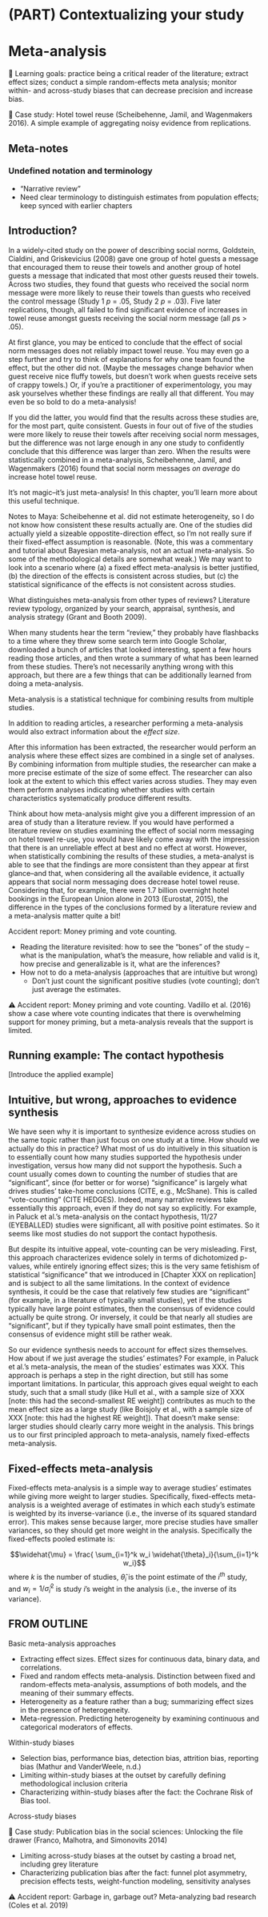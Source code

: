 # (PART) Contextualizing your study {-}

# Meta-analysis {#meta}


::: {.learning-goals}
🍎 Learning goals: practice being a critical reader of the literature; extract effect sizes; conduct a simple random-effects meta analysis; monitor within- and across-study biases that can decrease precision and increase bias. 
:::

::: {.case-study}
🔬 Case study: Hotel towel reuse (Scheibehenne, Jamil, and Wagenmakers 2016). A simple example of aggregating noisy evidence from replications. 



## Meta-notes

### Undefined notation and terminology

- "Narrative review"
- Need clear terminology to distinguish estimates from population effects; keep synced with earlier chapters



## Introduction?

In a widely-cited study on the power of describing social norms, Goldstein, Cialdini, and Griskevicius (2008) gave one group of hotel guests a message that encouraged them to reuse their towels and another group of hotel guests a message that indicated that most other guests reused their towels. Across two studies, they found that guests who received the social norm message were more likely to reuse their towels than guests who received the control message (Study 1 *p* = .05, Study 2 *p* = .03). Five later replications, though, all failed to find significant evidence of increases in towel reuse amongst guests receiving the social norm message (all *p*s \> .05).

At first glance, you may be enticed to conclude that the effect of social norm messages does not reliably impact towel reuse. You may even go a step further and try to think of explanations for why one team found the effect, but the other did not. (Maybe the messages change behavior when guest receive nice fluffy towels, but doesn't work when guests receive sets of crappy towels.) Or, if you're a practitioner of experimentology, you may ask yourselves whether these findings are really all that different. You may even be so bold to do a meta-analysis!

If you did the latter, you would find that the results across these studies are, for the most part, quite consistent. Guests in four out of five of the studies were more likely to reuse their towels after receiving social norm messages, but the difference was not large enough in any one study to confidently conclude that this difference was larger than zero. When the results were statistically combined in a meta-analysis, Scheibehenne, Jamil, and Wagenmakers (2016) found that social norm messages *on average* do increase hotel towel reuse.

It's not magic--it's just meta-analysis! In this chapter, you'll learn more about this useful technique.

Notes to Maya: Scheibehenne et al. did not estimate heterogeneity, so I do not know how consistent these results actually are. One of the studies did actually yield a sizeable oppostite-direction effect, so I'm not really sure if their fixed-effect assumption is reasonable. (Note, this was a commentary and tutorial about Bayesian meta-analysis, not an actual meta-analysis. So some of the methodological details are somewhat weak.) We may want to look into a scenario where (a) a fixed effect meta-analysis is better justified, (b) the direction of the effects is consistent across studies, but (c) the statistical significance of the effects is not consistent across studies.
:::

What distinguishes meta-analysis from other types of reviews? Literature review typology, organized by your search, appraisal, synthesis, and analysis strategy (Grant and Booth 2009).

When many students hear the term "review," they probably have flashbacks to a time where they threw some search term into Google Scholar, downloaded a bunch of articles that looked interesting, spent a few hours reading those articles, and then wrote a summary of what has been learned from these studies. There's not necessarily anything wrong with this approach, but there are a few things that can be additionally learned from doing a meta-analysis.

Meta-analysis is a statistical technique for combining results from multiple studies.

In addition to reading articles, a researcher performing a meta-analysis would also extract information about the *effect size*.

After this information has been extracted, the researcher would perform an analysis where these effect sizes are combined in a single set of analyses. By combining information from multiple studies, the researcher can make a more precise estimate of the size of some effect. The researcher can also look at the extent to which this effect varies across studies. They may even them perform analyses indicating whether studies with certain characteristics systematically produce different results.

Think about how meta-analysis might give you a different impression of an area of study than a literature review. If you would have performed a literature review on studies examining the effect of social norm messaging on hotel towel re-use, you would have likely come away with the impression that there is an unreliable effect at best and no effect at worst. However, when statistically combining the results of these studies, a meta-analyst is able to see that the findings are more consistent than they appear at first glance--and that, when considering all the available evidence, it actually appears that social norm messaging does decrease hotel towel reuse. Considering that, for example, there were 1.7 billion overnight hotel bookings in the European Union alone in 2013 (Eurostat, 2015), the difference in the types of the conclusions formed by a literature review and a meta-analysis matter quite a bit!

Accident report: Money priming and vote counting.

- Reading the literature revisited: how to see the “bones” of the study – what is the manipulation, what’s the measure, how reliable and valid is it, how precise and generalizable is it, what are the inferences?
- How not to do a meta-analysis (approaches that are intuitive but wrong)
    - Don’t just count the significant positive studies (vote counting); don’t just average the estimates.
    
::: {.accident-report}
⚠️ Accident report: Money priming and vote counting. Vadillo et al. (2016) show a case where vote counting indicates that there is overwhelming support for money priming, but a meta-analysis reveals that the support is limited. 
:::

## Running example: The contact hypothesis

[Introduce the applied example]


## Intuitive, but wrong, approaches to evidence synthesis

We have seen why it is important to synthesize evidence across studies on the same topic rather than just focus on one study at a time. How should we actually do this in practice? What most of us do intuitively in this situation is to essentially count how many studies supported the hypothesis under investigation, versus how many did not support the hypothesis. Such a count usually comes down to counting the number of studies that are "significant", since (for better or for worse) "significance" is largely what drives studies' take-home conclusions (CITE, e.g., McShane). This is called "vote-counting" (CITE HEDGES). Indeed, many narrative reviews take essentially this approach, even if they do not say so explicitly. For example, in Paluck et al.'s meta-analysis on the contact hypothesis, 11/27 (EYEBALLED) studies were significant, all with positive point estimates. So it seems like most studies do not support the contact hypothesis. 

But despite its intuitive appeal, vote-counting can be very misleading. First, this approach characterizes evidence solely in terms of dichotomized p-values, while entirely ignoring effect sizes; this is the very same fetishism of statistical "significance" that we introduced in [Chapter XXX on replication] and is subject to all the same limitations. In the context of evidence synthesis, it could be the case that relatively few studies are "significant" (for example, in a literature of typically small studies), yet if the studies typically have large point estimates, then the consensus of evidence could actually be quite strong. Or inversely, it could be that nearly all studies are "significant", but if they typically have small point estimates, then the consensus of evidence might still be rather weak. 

So our evidence synthesis needs to account for effect sizes themselves. How about if we just average the studies' estimates? For example, in Paluck et al.'s meta-analysis, the mean of the studies' estimates was XXX. This approach is perhaps a step in the right direction, but still has some important limitations. In particular, this approach gives equal weight to each study, such that a small study (like Hull et al., with a sample size of XXX [note: this had the second-smallest RE weight]) contributes as much to the mean effect size as a large study (like Boisjoly et al., with a sample size of XXX [note: this had the highest RE weight]). That doesn't make sense: larger studies should clearly carry more weight in the analysis. This brings us to our first principled approach to meta-analysis, namely fixed-effects meta-analysis.

## Fixed-effects meta-analysis

Fixed-effects meta-analysis is a simple way to average studies' estimates while giving more weight to larger studies. Specifically, fixed-effects meta-analysis is a weighted average of estimates in which each study's estimate is weighted by its inverse-variance (i.e., the inverse of its squared standard error). This makes sense because larger, more precise studies have smaller variances, so they should get more weight in the analysis. Specifically the fixed-effects pooled estimate is: 

$$\widehat{\mu} = \frac{ \sum_{i=1}^k w_i \widehat{\theta}_i}{\sum_{i=1}^k w_i}$$
where $k$ is the number of studies, $\widehat{\theta}_i$ is the point estimate of the $i^{th}$ study, and $w_i = 1/\widehat{\sigma}^2_i$ is study $i$'s weight in the analysis (i.e., the inverse of its variance). 




## FROM OUTLINE

Basic meta-analysis approaches

- Extracting effect sizes. Effect sizes for continuous data, binary data, and correlations.
- Fixed and random effects meta-analysis. Distinction between fixed and random-effects meta-analysis, assumptions of both models, and the meaning of their summary effects.
- Heterogeneity as a feature rather than a bug; summarizing effect sizes in the presence of heterogeneity. 
- Meta-regression. Predicting heterogeneity by examining continuous and categorical moderators of effects.

Within-study biases 

- Selection bias, performance bias, detection bias, attrition bias, reporting bias (Mathur and VanderWeele, n.d.)
- Limiting within-study biases at the outset by carefully defining methodological inclusion criteria
- Characterizing within-study biases after the fact: the Cochrane Risk of Bias tool.

Across-study biases

::: {.case-study}
🔬 Case study: Publication bias in the social sciences: Unlocking the file drawer (Franco, Malhotra, and Simonovits 2014)
:::

- Limiting across-study biases at the outset by casting a broad net, including grey literature
- Characterizing publication bias after the fact: funnel plot asymmetry, precision effects tests, weight-function modeling, sensitivity analyses

::: {.accident-report}
⚠️ Accident report: Garbage in, garbage out? Meta-analyzing bad research (Coles et al. 2019)
:::
